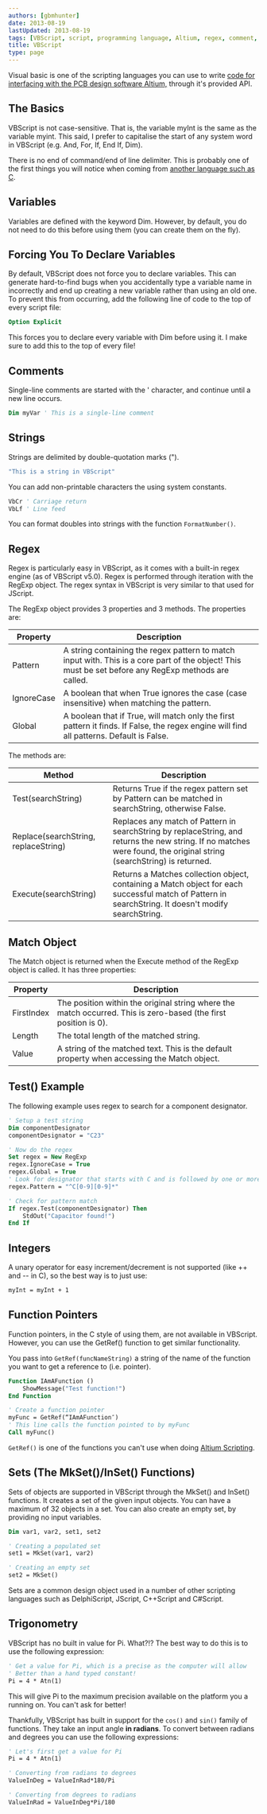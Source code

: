 ```yaml
---
authors: [gbmhunter]
date: 2013-08-19
lastUpdated: 2013-08-19
tags: [VBScript, script, programming language, Altium, regex, comment, integer, function pointer, set, trigonometry]
title: VBScript
type: page
---
```


Visual basic is one of the scripting languages you can use to write [code for interfacing with the PCB design software Altium,](/electronics/general/altium/altium-scripting-and-using-the-api) through it's provided API.

## The Basics

VBScript is not case-sensitive. That is, the variable myInt is the same as the variable myint. This said, I prefer to capitalise the start of any system word in VBScript (e.g. And, For, If, End If, Dim).

There is no end of command/end of line delimiter. This is probably one of the first things you will notice when coming from [another language such as C](/programming/languages/c).

## Variables

Variables are defined with the keyword Dim. However, by default, you do not need to do this before using them (you can create them on the fly).

## Forcing You To Declare Variables

By default, VBScript does not force you to declare variables. This can generate hard-to-find bugs when you accidentally type a variable name in incorrectly and end up creating a new variable rather than using an old one. To prevent this from occurring, add the following line of code to the top of every script file:

```vb    
Option Explicit
```

This forces you to declare every variable with Dim before using it. I make sure to add this to the top of every file!

## Comments

Single-line comments are started with the ' character, and continue until a new line occurs.

```vb
Dim myVar ' This is a single-line comment
```

## Strings

Strings are delimited by double-quotation marks (").

```vb    
"This is a string in VBScript"
```

You can add non-printable characters the using system constants.

```vb    
VbCr ' Carriage return
VbLf ' Line feed
```

You can format doubles into strings with the function `FormatNumber()`.

## Regex

Regex is particularly easy in VBScript, as it comes with a built-in regex engine (as of VBScript v5.0). Regex is performed through iteration with the RegExp object. The regex syntax in VBScript is very similar to that used for JScript.

The RegExp object provides 3 properties and 3 methods. The properties are:

<table>
    <thead>
        <tr>
            <th>Property</th>
            <th>Description</th>
        </tr>
    </thead>
<tbody>
<tr>
<td>Pattern</td>
<td>A string containing the regex pattern to match input with. This is a core part of the object! This must be set before any RegExp methods are called.</td>
</tr>
<tr>
<td>IgnoreCase</td>
<td>A boolean that when True ignores the case (case insensitive) when matching the pattern.</td>
</tr>
<tr>
<td>Global</td>
<td>A boolean that if True, will match only the first pattern it finds. If False, the regex engine will find all patterns. Default is False.</td>
</tr>
</tbody>
</table>

The methods are:


<table>
    <thead>
        <tr>
            <th>Method</th>
            <th>Description</th>
        </tr>
    </thead>
<tbody>
<tr>
<td>Test(searchString)</td>
<td>Returns True if the regex pattern set by Pattern can be matched in searchString, otherwise False.</td>
</tr>
<tr>
<td>Replace(searchString, replaceString)</td>
<td>Replaces any match of Pattern in searchString by replaceString, and returns the new string. If no matches were found, the original string (searchString) is returned.</td>
</tr>
<tr>
<td>Execute(searchString)</td>
<td>Returns a Matches collection object, containing a Match object for each successful match of Pattern in searchString. It doesn't modify searchString.</td>
</tr>
</tbody>
</table>


## Match Object

The Match object is returned when the Execute method of the RegExp object is called. It has three properties:

<table>
    <thead>
        <tr>
            <th>Property</th>
            <th>Description</th>
        </tr>
    </thead>
<tbody >
<tr>
<td>FirstIndex</td>
<td>The position within the original string where the match occurred. This is zero-based (the first position is 0).</td>
</tr>
<tr>
<td>Length</td>
<td>The total length of the matched string.</td>
</tr>
<tr>
<td>Value</td>
<td>A string of the matched text. This is the default property when accessing the Match object.</td>
</tr>
</tbody>
</table>

## Test() Example

The following example uses regex to search for a component designator.

```vb    
' Setup a test string
Dim componentDesignator
componentDesignator = "C23"

' Now do the regex
Set regex = New RegExp
regex.IgnoreCase = True
regex.Global = True
' Look for designator that starts with C and is followed by one or more numbers
regex.Pattern = "^C[0-9][0-9]*"

' Check for pattern match
If regex.Test(componentDesignator) Then
    StdOut("Capacitor found!")
End If
```

## Integers

A unary operator for easy increment/decrement is not supported (like ++ and -- in C), so the best way is to just use:

```vb    
myInt = myInt + 1
```

## Function Pointers

Function pointers, in the C style of using them, are not available in VBScript. However, you can use the GetRef() function to get similar functionality.

You pass into `GetRef(funcNameString)` a string of the name of the function you want to get a reference to (i.e. pointer).

```vb    
Function IAmAFunction ()
    ShowMessage("Test function!")
End Function

' Create a function pointer
myFunc = GetRef(“IAmAFunction″)
' This line calls the function pointed to by myFunc
Call myFunc()
```

`GetRef()` is one of the functions you can't use when doing [Altium Scripting](/electronics/general/altium/altium-scripting-and-using-the-api).

## Sets (The MkSet()/InSet() Functions)

Sets of objects are supported in VBScript through the MkSet() and InSet() functions. It creates a set of the given input objects. You can have a maximum of 32 objects in a set. You can also create an empty set, by providing no input variables.

```vb    
Dim var1, var2, set1, set2

' Creating a populated set
set1 = MkSet(var1, var2)

' Creating an empty set
set2 = MkSet()
```

Sets are a common design object used in a number of other scripting languages such as DelphiScript, JScript, C++Script and C#Script.

## Trigonometry

VBScript has no built in value for Pi. What?!? The best way to do this is to use the following expression:

```vb
' Get a value for Pi, which is a precise as the computer will allow
' Better than a hand typed constant!
Pi = 4 * Atn(1)
```

This will give Pi to the maximum precision available on the platform you a running on. You can't ask for better!

Thankfully, VBScript has built in support for the `cos()` and `sin()` family of functions. They take an input angle **in radians**. To convert between radians and degrees you can use the following expressions:

```vb    
' Let's first get a value for Pi
Pi = 4 * Atn(1)

' Converting from radians to degrees
ValueInDeg = ValueInRad*180/Pi

' Converting from degrees to radians
ValueInRad = ValueInDeg*Pi/180
```
